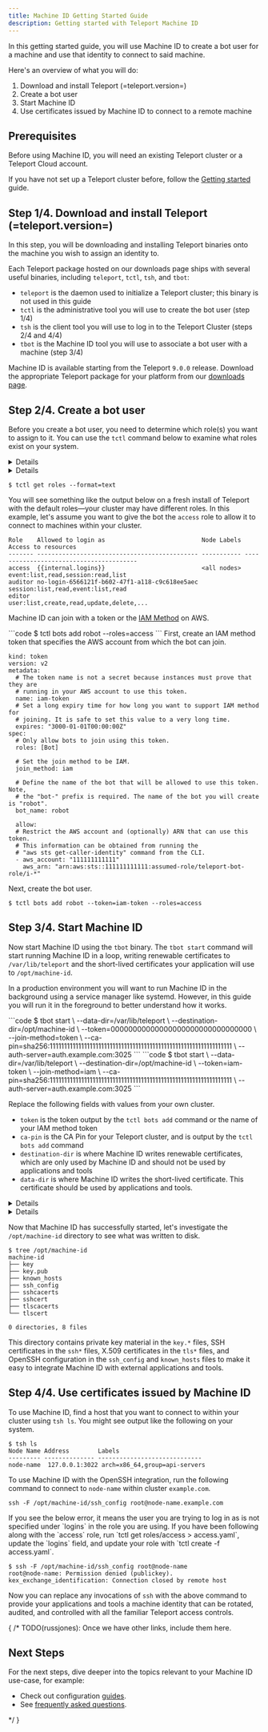 ```yaml
---
title: Machine ID Getting Started Guide
description: Getting started with Teleport Machine ID
---
```


In this getting started guide, you will use Machine ID to create a bot user for
a machine and use that identity to connect to said machine.

Here's an overview of what you will do:

1. Download and install Teleport (=teleport.version=)
2. Create a bot user
3. Start Machine ID
4. Use certificates issued by Machine ID to connect to a remote machine

## Prerequisites

Before using Machine ID, you will need an existing Teleport cluster or a
Teleport Cloud account.

If you have not set up a Teleport cluster before, follow the
[Getting started](https://goteleport.com/docs/getting-started) guide.

## Step 1/4. Download and install Teleport (=teleport.version=)

In this step, you will be downloading and installing Teleport binaries onto the
machine you wish to assign an identity to. 

Each Teleport package hosted on our
downloads page ships with several useful binaries, including `teleport`,
`tctl`, `tsh`, and `tbot`:

- `teleport` is the daemon used to initialize a Teleport cluster; this binary is not used in this guide
- `tctl` is the administrative tool you will use to create the bot user (step 1/4)
- `tsh` is the client tool you will use to log in to the Teleport Cluster (steps 2/4 and 4/4)
- `tbot` is the Machine ID tool you will use to associate a bot user with a machine (step 3/4)

Machine ID is available starting from the Teleport `9.0.0` release. Download
the appropriate Teleport package for your platform from our
[downloads page](https://goteleport.com/teleport/download).

## Step 2/4. Create a bot user

Before you create a bot user, you need to determine which role(s) you want to
assign to it. You can use the `tctl` command below to examine what roles exist
on your system.

<Details scope={["cloud"]} scopeOnly={true}>
On your client machine, log in to Teleport using `tsh`, then use `tctl` to examine
what roles exist on your system.
</Details>
<Details scope={["oss","enterprise"]} scopeOnly={true}>
Connect to the Teleport Auth Server and use `tctl` to examine what roles exist on
your system.
</Details>

```code
$ tctl get roles --format=text
```

You will see something like the output below on a fresh install of Teleport with the
default roles—your cluster may have different roles. In this example, let's
assume you want to give the bot the `access` role to allow it to connect to
machines within your cluster.

```
Role    Allowed to login as                           Node Labels Access to resources
------- --------------------------------------------- ----------- ----------------------------------------
access  {{internal.logins}}                           <all nodes> event:list,read,session:read,list
auditor no-login-6566121f-b602-47f1-a118-c9c618ee5aec             session:list,read,event:list,read
editor                                                            user:list,create,read,update,delete,...
```

Machine ID can join with a token or the [IAM Method](https://goteleport.com/docs/setup/guides/joining-nodes-aws) on AWS.

<Tabs>
  <TabItem label="Token-based Joining">
  ```code
  $ tctl bots add robot --roles=access
  ```
  </TabItem>
  <TabItem label="IAM Method">
  First, create an IAM method token that specifies the AWS account from which
  the bot can join.

  ```
  kind: token
  version: v2
  metadata:
    # The token name is not a secret because instances must prove that they are
    # running in your AWS account to use this token.
    name: iam-token
    # Set a long expiry time for how long you want to support IAM method for
    # joining. It is safe to set this value to a very long time.
    expires: "3000-01-01T00:00:00Z"
  spec:
    # Only allow bots to join using this token.
    roles: [Bot]
  
    # Set the join method to be IAM.
    join_method: iam

    # Define the name of the bot that will be allowed to use this token. Note,
    # the "bot-" prefix is required. The name of the bot you will create is "robot".
    bot_name: robot
  
    allow:
    # Restrict the AWS account and (optionally) ARN that can use this token.
    # This information can be obtained from running the
    # "aws sts get-caller-identity" command from the CLI.
    - aws_account: "111111111111"
      aws_arn: "arn:aws:sts::111111111111:assumed-role/teleport-bot-role/i-*"
  ```

  Next, create the bot user.

  ```
  $ tctl bots add robot --token=iam-token --roles=access
  ```
  </TabItem>
</Tabs>

## Step 3/4. Start Machine ID

Now start Machine ID using the `tbot` binary. The `tbot start` command will
start running Machine ID in a loop, writing renewable certificates to
`/var/lib/teleport` and the short-lived certificates your application will use
to `/opt/machine-id`.

In a production environment you will want to run Machine ID in the background
using a service manager like systemd. However, in this guide you will run it in
the foreground to better understand how it works.

<Tabs>
  <TabItem label="Token-based Joining">
  ```code
  $ tbot start \
     --data-dir=/var/lib/teleport \
     --destination-dir=/opt/machine-id \
     --token=00000000000000000000000000000000 \
     --join-method=token \
     --ca-pin=sha256:1111111111111111111111111111111111111111111111111111111111111111 \
     --auth-server=auth.example.com:3025
  ```
  </TabItem>
  <TabItem label="IAM Method">
  ```code
  $ tbot start \
     --data-dir=/var/lib/teleport \
     --destination-dir=/opt/machine-id \
     --token=iam-token \
     --join-method=iam \
     --ca-pin=sha256:1111111111111111111111111111111111111111111111111111111111111111 \
     --auth-server=auth.example.com:3025
  ```
  </TabItem>
</Tabs>

Replace the following fields with values from your own cluster.

- `token` is the token output by the `tctl bots add` command or the name of your IAM method token
- `ca-pin` is the CA Pin for your Teleport cluster, and is output by the `tctl bots add` command
- `destination-dir` is where Machine ID writes renewable certificates, which are only used by Machine ID and should not be used by applications and tools
- `data-dir` is where Machine ID writes the short-lived certificate. This certificate should be used by applications and tools.
<Details scope={["cloud"]} scopeOnly={true}>
- `auth-server` is the address of your Teleport Auth Server
</Details>
<Details scope={["oss","enterprise"]} scopeOnly={true}>
- `auth-server` is the address of your Teleport Cloud Proxy Server
</Details>

Now that Machine ID has successfully started, let's investigate the
`/opt/machine-id` directory to see what was written to disk.

```
$ tree /opt/machine-id
machine-id
├── key
├── key.pub
├── known_hosts
├── ssh_config
├── sshcacerts
├── sshcert
├── tlscacerts
└── tlscert

0 directories, 8 files
```

This directory contains private key material in the `key.*` files, SSH
certificates in the `ssh*` files, X.509 certificates in the `tls*` files, and
OpenSSH configuration in the `ssh_config` and `known_hosts` files to make it easy
to integrate Machine ID with external applications and tools.

## Step 4/4. Use certificates issued by Machine ID

To use Machine ID, find a host that you want to connect to within your cluster
using `tsh ls`. You might see output like the following on your system.

```code
$ tsh ls
Node Name Address        Labels                        
--------- -------------- ----------------------------- 
node-name  127.0.0.1:3022 arch=x86_64,group=api-servers 
```

To use Machine ID with the OpenSSH integration, run the following command to
connect to `node-name` within cluster `example.com`.

```
ssh -F /opt/machine-id/ssh_config root@node-name.example.com
```

<Admonition type="note" title="Roles must have logins defined">
  If you see the below error, it means the user you are trying to log in as is
  not specified under `logins` in the role you are using. If you have been
  following along with the `access` role, run
  `tctl get roles/access > access.yaml`, update the `logins` field, and update
  your role with `tctl create -f access.yaml`.

  ```code
  $ ssh -F /opt/machine-id/ssh_config root@node-name
  root@node-name: Permission denied (publickey).
  kex_exchange_identification: Connection closed by remote host
  ```
</Admonition>

Now you can replace any invocations of `ssh` with the above command to provide
your applications and tools a machine identity that can be rotated, audited,
and controlled with all the familiar Teleport access controls.

{
/*
TODO(russjones): Once we have other links, include them here.

## Next Steps

For the next steps, dive deeper into the topics relevant to your Machine ID use-case, for example:

* Check out configuration [guides](./guides.mdx).
* See [frequently asked questions](./faq.mdx).

*/
}
